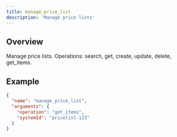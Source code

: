 ```yaml
---
title: manage_price_list
description: 'Manage price lists'
---
```


## Overview

Manage price lists. Operations: search, get, create, update, delete, get_items.

## Example

```json
{
  "name": "manage_price_list",
  "arguments": {
    "operation": "get_items",
    "systemId": "pricelist-123"
  }
}
```
